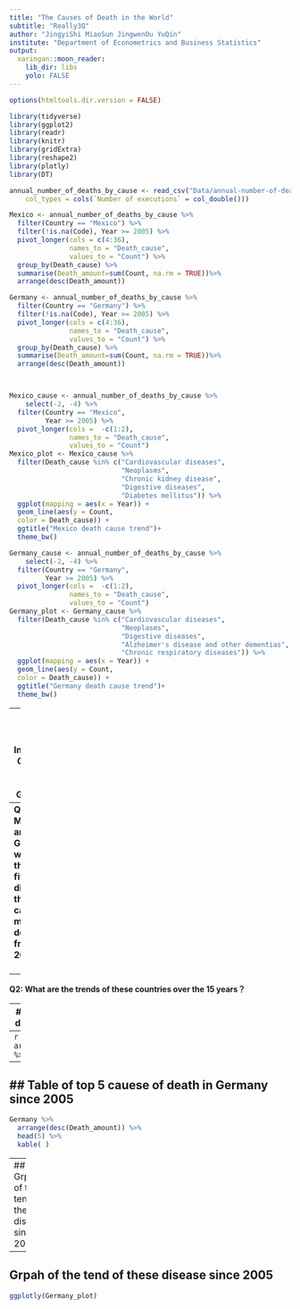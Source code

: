 ```yaml
---
title: "The Causes of Death in the World"
subtitle: "Really3Q"
author: "JingyiShi MiaoSun JingwenOu YuQin"
institute: "Department of Econometrics and Business Statistics"
output:
  xaringan::moon_reader:
    lib_dir: libs
    yolo: FALSE
---
```


```r
options(htmltools.dir.version = FALSE)
```

```r
library(tidyverse)
library(ggplot2)
library(readr)
library(knitr)
library(gridExtra)
library(reshape2)
library(plotly)
library(DT)
```

```r
annual_number_of_deaths_by_cause <- read_csv("Data/annual-number-of-deaths-by-cause.csv", 
    col_types = cols(`Number of executions` = col_double())) 
```

```r
Mexico <- annual_number_of_deaths_by_cause %>%
  filter(Country == "Mexico") %>%
  filter(!is.na(Code), Year >= 2005) %>%
  pivot_longer(cols = c(4:36), 
               names_to = "Death_cause", 
               values_to = "Count") %>% 
  group_by(Death_cause) %>% 
  summarise(Death_amount=sum(Count, na.rm = TRUE))%>%
  arrange(desc(Death_amount))

Germany <- annual_number_of_deaths_by_cause %>%
  filter(Country == "Germany") %>%
  filter(!is.na(Code), Year >= 2005) %>%
  pivot_longer(cols = c(4:36), 
               names_to = "Death_cause", 
               values_to = "Count") %>% 
  group_by(Death_cause) %>% 
  summarise(Death_amount=sum(Count, na.rm = TRUE))%>%
  arrange(desc(Death_amount))



Mexico_cause <- annual_number_of_deaths_by_cause %>% 
    select(-2, -4) %>% 
  filter(Country == "Mexico",
         Year >= 2005) %>% 
  pivot_longer(cols =  -c(1:2), 
               names_to = "Death_cause", 
               values_to = "Count") 
Mexico_plot <- Mexico_cause %>%
  filter(Death_cause %in% c("Cardiovascular diseases", 
                            "Neoplasms",
                            "Chronic kidney disease",
                            "Digestive diseases",
                            "Diabetes mellitus")) %>%
  ggplot(mapping = aes(x = Year)) +
  geom_line(aes(y = Count,
  color = Death_cause)) +
  ggtitle("Mexico death cause trend")+
  theme_bw()

Germany_cause <- annual_number_of_deaths_by_cause %>% 
    select(-2, -4) %>% 
  filter(Country == "Germany",
         Year >= 2005) %>% 
  pivot_longer(cols =  -c(1:2), 
               names_to = "Death_cause", 
               values_to = "Count") 
Germany_plot <- Germany_cause %>%
  filter(Death_cause %in% c("Cardiovascular diseases", 
                            "Neoplasms",
                            "Digestive diseases",
                            "Alzheimer's disease and other dementias",
                            "Chronic respiratory diseases")) %>%
  ggplot(mapping = aes(x = Year)) +
  geom_line(aes(y = Count,
  color = Death_cause)) +
  ggtitle("Germany death cause trend")+
  theme_bw()
```

---
class: inverse 
## Interested Country: Mexico and Germany

<br>
<br>
--
**Q1: In Mexico and Germany, what are the top five diseases that cause the most deaths from 2005?**
<br>
<br>
--
**Q2: What are the trends of these countries over the 15 years？**

---
## Table of top 5 cauese of death in Mexico since 2005
--
```r
Mexico %>% 
  arrange(desc(Death_amount)) %>% 
  head(5) %>% 
  kable( )
```

---
## Table of top 5 cauese of death in Germany since 2005
--
```r
Germany %>% 
  arrange(desc(Death_amount)) %>% 
  head(5) %>% 
  kable( )
```

---
## Grpah of the tend of these disease since 2005
```r
ggplotly(Mexico_plot)
```

---
## Grpah of the tend of these disease since 2005
```r
ggplotly(Germany_plot)
```

